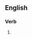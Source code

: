 ==English==

===Verb===
{{head|en|verb form}}

# {{present participle of|carbonate|lang=en|nocat=1}}